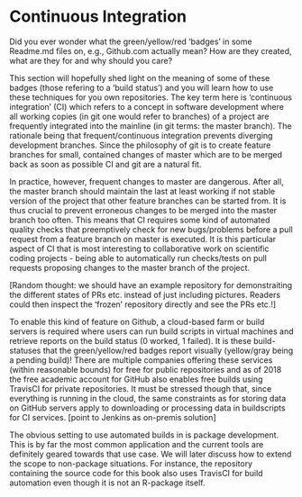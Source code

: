 # Continuous Integration {#chptr-continuous-integration}

Did you ever wonder what the green/yellow/red 'badges' in some Readme.md files 
on, e.g., Github.com actually mean? How are they created, what are they for and 
why should you care?

This section will hopefully shed light on the meaning of some of these badges 
(those refering to a 'build status') and you will learn how to use these 
techniques for you own repositories. The key term here is 'continuous 
integration' (CI) which refers to a concept in software development where all 
working copies  (in git one would refer to branches) of a project are frequently
integrated into the mainline (in git terms: the master branch). The rationale 
being that frequent/continuous integration prevents diverging development 
branches. Since the philosophy of git is to create feature branches for small, 
contained changes of master which are to be merged back as soon as possible CI 
and git are a natural fit.

In practice, however, frequent changes to master are dangerous.  After all, the 
master branch should maintain the last at least working if not stable version of
the project that other feature branches can be started from. It is thus crucial 
to prevent erroneous changes to be merged into the master branch too often. This
means that CI requires some kind of automated quality checks that preemptively 
check for new bugs/problems before a pull request from a feature branch on 
master is executed. It is this particular aspect of CI that is most interesting 
to collaborative work on scientific coding projects - being able to 
automatically run checks/tests on pull requests proposing changes to the master 
branch of the 
project.

[Random thought: we should have an example repository for demonstraiting the 
different states of PRs etc. instead of just including pictures. Readers could 
then inspect the 'frozen' repository directly and see the PRs etc.!]

To enable this kind of feature on Github, a cloud-based farm or build servers is
required where users can run build scripts in virtual machines and retrieve 
reports on the build status (0 worked, 1 failed). It is these build-statuses 
that the green/yellow/red badges report visually (yellow/gray being a pending 
build)! There are multiple companies offering these services (within reasonable 
bounds) for free for public repositories and as of 2018 the free academic 
account for GitHub also enables free builds using TravisCI for private 
repositories. It must be stressed though that, since everything is running in 
the cloud, the same constraints as for storing data on GitHub servers apply to 
downloading or processing data in buildscripts for CI services. [point to 
Jenkins as on-premis solution]

The obvious setting to use automated builds in is package development. This is 
by far the most common application and the current tools are definitely geared 
towards that use case. We will later discuss how to extend the scope to 
non-package situations. For instance, the repository containing the source code 
for this book also uses TravisCI for build automation even though it is not an 
R-package itself.
